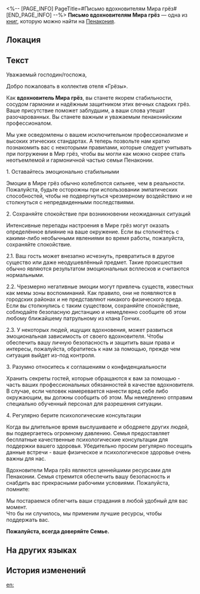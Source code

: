 <%-- [PAGE_INFO]
PageTitle=#Письмо вдохновителям Мира грёз#
[END_PAGE_INFO] --%>
{{Дополнить}}
{{Книга Инфобокс
|id           = 330
|Название     = 
|Изображение  = Предмет Журнал Пенакония.png
|Мир          = Пенакония
|Томов        = 1
|Автор        = <!--нужно добавить-->
|Описание     = Официальное руководство, где описаны базовые правила для работы вдохновителем Мира грёз, в том числе кодекс профессиональной этики, возможные рабочие риски и способы их предотвращения.
|Том1         = {{tx}}
|Источник1    = {{tx|Отсутствует источник}}
|Персонажи    = 
|Фракции      = 
}}
'''Письмо вдохновителям Мира грёз''' — одна из [[Книги|книг]], которую можно найти на [[Пенакония]].

==Локация==
{{Отметка карты|<!--название карты-->|<!--id отметки-->}}

==Текст==
Уважаемый господин/госпожа,

Добро пожаловать в коллектив отеля «Грёзы».

Как '''вдохновитель Мира грёз''', вы станете якорем стабильности, сосудом гармонии и надёжным защитником этих вечных сладких грёз. Ваше присутствие поможет заблудшим, а ваши слова утешат разочарованных. Вы станете важным и уважаемым пенаконийским профессионалом.

Мы уже осведомлены о вашем исключительном профессионализме и высоких этических стандартах. А теперь позвольте нам кратко познакомить вас с некоторыми правилами, которые следует учитывать при погружении в Мир грёз, чтобы вы могли как можно скорее стать неотъемлемой и гармоничной частью семьи Пенаконии.

1. Оставайтесь эмоционально стабильными

Эмоции в Мире грёз обычно колеблются сильнее, чем в реальности. Пожалуйста, будьте осторожны при использовании эмпатических способностей, чтобы не подвергнуться чрезмерному воздействию и не столкнуться с непредвиденными последствиями.

2. Сохраняйте спокойствие при возникновении неожиданных ситуаций

Интенсивные перепады настроения в Мире грёз могут оказать определённое влияние на ваше окружение. Если вы столкнётесь с какими-либо необычными явлениями во время работы, пожалуйста, сохраняйте спокойствие.

2.1. Ваш гость может внезапно исчезнуть, превратиться в другое существо или даже неодушевлённый предмет. Такие происшествия обычно являются результатом эмоциональных всплесков и считаются нормальными.

2.2. Чрезмерно негативные эмоции могут привлечь существ, известных как мемы зоны воспоминаний. Как правило, они не появляются в городских районах и не представляют никакого физического вреда. Если вы столкнулись с таким существом, сохраняйте спокойствие, соблюдайте безопасную дистанцию и немедленно сообщите об этом любому ближайшему патрульному из клана Гончих.

2.3. У некоторых людей, ищущих вдохновения, может развиться эмоциональная зависимость от своего вдохновителя. Чтобы обеспечить вашу личную безопасность и защитить ваши права и интересы, пожалуйста, обратитесь к нам за помощью, прежде чем ситуация выйдет из-под контроля.

3. Разумно относитесь к соглашениям о конфиденциальности

Хранить секреты гостей, которые обращаются к вам за помощью - часть ваших профессиональных обязанностей в качестве вдохновителя. В случае, если человек намеревается нанести вред себе либо окружающим, вы должны сообщить об этом. Мы немедленно отправим специально обученный персонал для разрешения ситуации.

4. Регулярно берите психологические консультации

Когда вы длительное время выслушиваете и ободряете других людей, вы подвергаетесь огромному давлению. Семья предоставляет бесплатные качественные психологические консультации для поддержки вашего здоровья. Убедительно просим регулярно посещать данные встречи - ваше физическое и психологическое здоровье очень важны для нас.

Вдохновители Мира грёз являются ценнейшими ресурсами для Пенаконии. Семья стремится обеспечить вашу безопасность и снабдить вас прекрасными рабочими условиями. Пожалуйста, помните:

Мы постараемся облегчить ваши страдания в любой удобный для вас момент.<br />
Что бы ни случилось, мы применим лучшие ресурсы, чтобы поддержать вас.

'''Пожалуйста, всегда доверяйте Семье.'''

==На других языках==
{{На других языках
|en   = ''A Letter to Dreamscape Motivators''
|zhs  = 《致梦境鼓励师的一封信》
|zht  = 《致夢境鼓勵師的一封信》
|ja   = 『ドリームサポーターへの手紙』
|ko   = ≪꿈세계 장려사에게 보내는 편지≫
|es   = Carta para motivadores oníricos
|fr   = ''Lettre aux protecteurs oniriques''
|ru   = Письмо вдохновителям Мира грёз
|th   = "จดหมายถึงนักสร้างแรงบันดาลฝัน"
|vi   = "Bức Thư Gửi Người Cổ Vũ Cõi Mộng"
|de   = „Ein Brief an die Traumberater“
|id   = "Sepucuk Surat untuk Motivator Dunia Mimpi"
|pt   = "Carta para os Motivadores Oníricos"
}}

==История изменений==
{{История изменений|3.5}}

[[en:]]